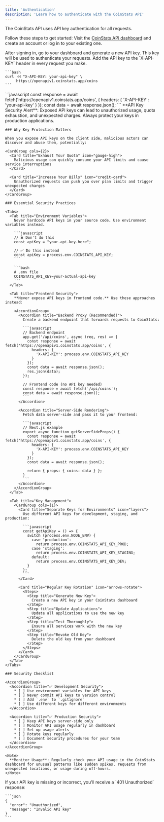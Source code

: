 ```yaml
---
title: 'Authentication'
description: 'Learn how to authenticate with the CoinStats API'
---
```


The CoinStats API uses API key authentication for all requests.

Follow these steps to get started:
<Steps>
  <Step title="Sign up or log in to CoinStats">
    Visit the [CoinStats API dashboard](https://openapi.coinstats.app) and create an account or log in to your existing one.
  </Step>

  <Step title="Generate your API key">
    After signing in, go to your dashboard and generate a new API key. This key will be used to authenticate your requests.
  </Step>

  <Step title="Use the API key in requests">
    Add the API key to the `X-API-KEY` header in every request you make.

    ```bash
    curl -H "X-API-KEY: your-api-key" \
         https://openapiv1.coinstats.app/coins
    ```
  </Step>

  <Step title="Example: JavaScript (Fetch)">
    ```javascript
    const response = await fetch('https://openapiv1.coinstats.app/coins', {
      headers: {
        'X-API-KEY': 'your-api-key'
      }
    });
    const data = await response.json();
    ```
  </Step>

  <Step title="Secure your API key">
    <Warning>
      **API Key Security Alert**: Exposed API keys can lead to unauthorized usage, quota exhaustion, and unexpected charges. Always protect your keys in production applications.
    </Warning>

    ### Why Key Protection Matters

    When you expose API keys on the client side, malicious actors can discover and abuse them, potentially:

    <CardGroup cols={2}>
      <Card title="Exhaust Your Quota" icon="gauge-high">
        Malicious usage can quickly consume your API limits and cause service interruptions
      </Card>

      <Card title="Increase Your Bills" icon="credit-card">
        Unauthorized requests can push you over plan limits and trigger unexpected charges
      </Card>
    </CardGroup>

    ### Essential Security Practices

    <Tabs>
      <Tab title="Environment Variables">
        Never hardcode API keys in your source code. Use environment variables instead.

        ```javascript
        // ❌ Don't do this
        const apiKey = "your-api-key-here";

        // ✅ Do this instead
        const apiKey = process.env.COINSTATS_API_KEY;
        ```

        ```bash
        # .env file
        COINSTATS_API_KEY=your-actual-api-key
        ```
      </Tab>

      <Tab title="Frontend Security">
        **Never expose API keys in frontend code.** Use these approaches instead:

        <AccordionGroup>
          <Accordion title="Backend Proxy (Recommended)">
            Create a backend endpoint that forwards requests to CoinStats:

            ```javascript
            // Backend endpoint
            app.get('/api/coins', async (req, res) => {
              const response = await fetch('https://openapiv1.coinstats.app/coins', {
                headers: {
                  'X-API-KEY': process.env.COINSTATS_API_KEY
                }
              });
              const data = await response.json();
              res.json(data);
            });

            // Frontend code (no API key needed)
            const response = await fetch('/api/coins');
            const data = await response.json();
            ```
          </Accordion>

          <Accordion title="Server-Side Rendering">
            Fetch data server-side and pass it to your frontend:

            ```javascript
            // Next.js example
            export async function getServerSideProps() {
              const response = await fetch('https://openapiv1.coinstats.app/coins', {
                headers: {
                  'X-API-KEY': process.env.COINSTATS_API_KEY
                }
              });
              const data = await response.json();
              
              return { props: { coins: data } };
            }
            ```
          </Accordion>
        </AccordionGroup>
      </Tab>

      <Tab title="Key Management">
        <CardGroup cols={1}>
          <Card title="Separate Keys for Environments" icon="layers">
            Use different API keys for development, staging, and production:

            ```javascript
            const getApiKey = () => {
              switch (process.env.NODE_ENV) {
                case 'production':
                  return process.env.COINSTATS_API_KEY_PROD;
                case 'staging':
                  return process.env.COINSTATS_API_KEY_STAGING;
                default:
                  return process.env.COINSTATS_API_KEY_DEV;
              }
            };
            ```
          </Card>

          <Card title="Regular Key Rotation" icon="arrows-rotate">
            <Steps>
              <Step title="Generate New Key">
                Create a new API key in your CoinStats dashboard
              </Step>
              <Step title="Update Applications">
                Update all applications to use the new key
              </Step>
              <Step title="Test Thoroughly">
                Ensure all services work with the new key
              </Step>
              <Step title="Revoke Old Key">
                Delete the old key from your dashboard
              </Step>
            </Steps>
          </Card>
        </CardGroup>
      </Tab>
    </Tabs>

    ### Security Checklist

    <AccordionGroup>
      <Accordion title="✅ Development Security">
        * [ ] Use environment variables for API keys
        * [ ] Never commit API keys to version control
        * [ ] Add `.env` to `.gitignore`
        * [ ] Use different keys for different environments
      </Accordion>

      <Accordion title="✅ Production Security">
        * [ ] Keep API keys server-side only
        * [ ] Monitor API usage regularly in dashboard
        * [ ] Set up usage alerts
        * [ ] Rotate keys regularly
        * [ ] Document security procedures for your team
      </Accordion>
    </AccordionGroup>

    <Note>
      **Monitor Usage**: Regularly check your API usage in the CoinStats dashboard for unusual patterns like sudden spikes, requests from unexpected locations, or usage during off-hours.
    </Note>
  </Step>

  <Step title="Handle authentication errors">
    If your API key is missing or incorrect, you'll receive a `401 Unauthorized` response:

    ```json
    {
      "error": "Unauthorized",
      "message": "Invalid API key"
    }
    ```
  </Step>
</Steps>
